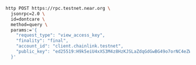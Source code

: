 ```bash
http POST https://rpc.testnet.near.org \
  jsonrpc=2.0 \
  id=dontcare \
  method=query \
  params:='{
    "request_type": "view_access_key",
    "finality": "final",
    "account_id": "client.chainlink.testnet",
    "public_key": "ed25519:H9k5eiU4xXS3M4z8HzKJSLaZdqGdGwBG49o7orNC4eZW"
  }'
```
